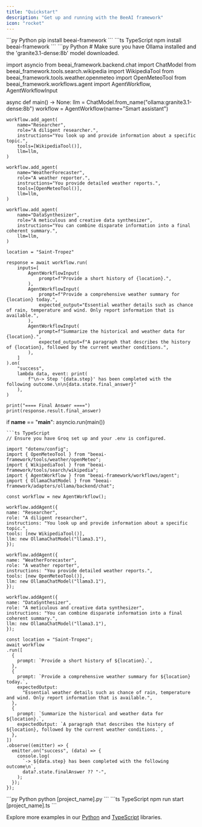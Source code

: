 ```yaml
---
title: "Quickstart"
description: "Get up and running with the BeeAI framework"
icon: "rocket"
---
```


<Steps>
   <Step title="Install BeeAI framework">

  <CodeGroup>
  ```py Python
  pip install beeai-framework
  ```
  ```ts TypeScript
  npm install beeai-framework
  ```
  </CodeGroup>

   </Step>
   <Step title="Create your project file">

  <CodeGroup>
  ```py Python
# Make sure you have Ollama installed and the 'granite3.1-dense:8b' model downloaded.

import asyncio
from beeai_framework.backend.chat import ChatModel
from beeai_framework.tools.search.wikipedia import WikipediaTool
from beeai_framework.tools.weather.openmeteo import OpenMeteoTool
from beeai_framework.workflows.agent import AgentWorkflow, AgentWorkflowInput

async def main() -> None:
    llm = ChatModel.from_name("ollama:granite3.1-dense:8b")
    workflow = AgentWorkflow(name="Smart assistant")

    workflow.add_agent(
        name="Researcher",
        role="A diligent researcher.",
        instructions="You look up and provide information about a specific topic.",
        tools=[WikipediaTool()],
        llm=llm,
    )

    workflow.add_agent(
        name="WeatherForecaster",
        role="A weather reporter.",
        instructions="You provide detailed weather reports.",
        tools=[OpenMeteoTool()],
        llm=llm,
    )

    workflow.add_agent(
        name="DataSynthesizer",
        role="A meticulous and creative data synthesizer",
        instructions="You can combine disparate information into a final coherent summary.",
        llm=llm,
    )

    location = "Saint-Tropez"

    response = await workflow.run(
        inputs=[
            AgentWorkflowInput(
                prompt=f"Provide a short history of {location}.",
            ),
            AgentWorkflowInput(
                prompt=f"Provide a comprehensive weather summary for {location} today.",
                expected_output="Essential weather details such as chance of rain, temperature and wind. Only report information that is available.",
            ),
            AgentWorkflowInput(
                prompt=f"Summarize the historical and weather data for {location}.",
                expected_output=f"A paragraph that describes the history of {location}, followed by the current weather conditions.",
            ),
        ]
    ).on(
        "success",
        lambda data, event: print(
            f"\n-> Step '{data.step}' has been completed with the following outcome.\n\n{data.state.final_answer}"
        ),
    )

    print("==== Final Answer ====")
    print(response.result.final_answer)


if __name__ == "__main__":
    asyncio.run(main())
  ```
  ```ts TypeScript
// Ensure you have Groq set up and your .env is configured.

import "dotenv/config";
import { OpenMeteoTool } from "beeai-framework/tools/weather/openMeteo";
import { WikipediaTool } from "beeai-framework/tools/search/wikipedia";
import { AgentWorkflow } from "beeai-framework/workflows/agent";
import { OllamaChatModel } from "beeai-framework/adapters/ollama/backend/chat";

const workflow = new AgentWorkflow();

workflow.addAgent({
  name: "Researcher",
  role: "A diligent researcher",
  instructions: "You look up and provide information about a specific topic.",
  tools: [new WikipediaTool()],
  llm: new OllamaChatModel("llama3.1"),
});

workflow.addAgent({
  name: "WeatherForecaster",
  role: "A weather reporter",
  instructions: "You provide detailed weather reports.",
  tools: [new OpenMeteoTool()],
  llm: new OllamaChatModel("llama3.1"),
});

workflow.addAgent({
  name: "DataSynthesizer",
  role: "A meticulous and creative data synthesizer",
  instructions: "You can combine disparate information into a final coherent summary.",
  llm: new OllamaChatModel("llama3.1"),
});

const location = "Saint-Tropez";
await workflow
  .run([
    {
      prompt: `Provide a short history of ${location}.`,
    },
    {
      prompt: `Provide a comprehensive weather summary for ${location} today.`,
      expectedOutput:
        "Essential weather details such as chance of rain, temperature and wind. Only report information that is available.",
    },
    {
      prompt: `Summarize the historical and weather data for ${location}.`,
      expectedOutput: `A paragraph that describes the history of ${location}, followed by the current weather conditions.`,
    },
  ])
  .observe((emitter) => {
    emitter.on("success", (data) => {
      console.log(
        `-> ${data.step} has been completed with the following outcome\n`,
        data?.state.finalAnswer ?? "-",
      );
    });
  });
  ```
  </CodeGroup>

   </Step>
   <Step title="Run the example">

  <CodeGroup>
  ```py Python
  python [project_name].py
  ```
  ```ts TypeScript
  npm run start [project_name].ts
  ```
  </CodeGroup>

   </Step>
</Steps>

Explore more examples in our [Python](https://github.com/i-am-bee/beeai-framework/tree/main/python/examples) and [TypeScript](https://github.com/i-am-bee/beeai-framework/tree/main/typescript/examples) libraries.
